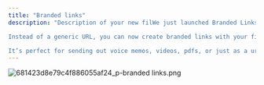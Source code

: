 ```yaml
---
title: "Branded links"
description: "Description of your new filWe just launched Branded Links — a better way to share links with your clients that match your brand!

Instead of a generic URL, you can now create branded links with your firm name front and center, building trust and boosting engagement

It’s perfect for sending out voice memos, videos, pdfs, or just as a url — all while keeping your brand consistent.e."
---
```


![681423d8e79c4f886055af24_p-branded links.png](/images/681423d8e79c4f886055af24_p-brandedlinks.png)